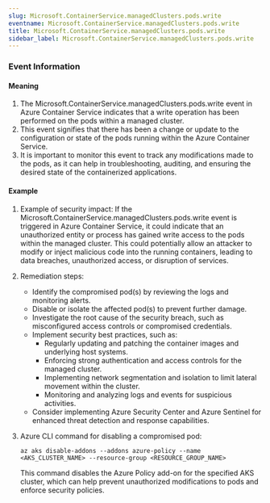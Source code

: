 ```yaml
--- 
slug: Microsoft.ContainerService.managedClusters.pods.write
eventname: Microsoft.ContainerService.managedClusters.pods.write
title: Microsoft.ContainerService.managedClusters.pods.write
sidebar_label: Microsoft.ContainerService.managedClusters.pods.write
---
```

                       
### Event Information

#### Meaning

1. The Microsoft.ContainerService.managedClusters.pods.write event in Azure Container Service indicates that a write operation has been performed on the pods within a managed cluster.
2. This event signifies that there has been a change or update to the configuration or state of the pods running within the Azure Container Service.
3. It is important to monitor this event to track any modifications made to the pods, as it can help in troubleshooting, auditing, and ensuring the desired state of the containerized applications.

#### Example

1. Example of security impact: If the Microsoft.ContainerService.managedClusters.pods.write event is triggered in Azure Container Service, it could indicate that an unauthorized entity or process has gained write access to the pods within the managed cluster. This could potentially allow an attacker to modify or inject malicious code into the running containers, leading to data breaches, unauthorized access, or disruption of services.

2. Remediation steps:
   - Identify the compromised pod(s) by reviewing the logs and monitoring alerts.
   - Disable or isolate the affected pod(s) to prevent further damage.
   - Investigate the root cause of the security breach, such as misconfigured access controls or compromised credentials.
   - Implement security best practices, such as:
     - Regularly updating and patching the container images and underlying host systems.
     - Enforcing strong authentication and access controls for the managed cluster.
     - Implementing network segmentation and isolation to limit lateral movement within the cluster.
     - Monitoring and analyzing logs and events for suspicious activities.
   - Consider implementing Azure Security Center and Azure Sentinel for enhanced threat detection and response capabilities.

3. Azure CLI command for disabling a compromised pod:
   ```
   az aks disable-addons --addons azure-policy --name <AKS_CLUSTER_NAME> --resource-group <RESOURCE_GROUP_NAME>
   ```
   This command disables the Azure Policy add-on for the specified AKS cluster, which can help prevent unauthorized modifications to pods and enforce security policies.


 